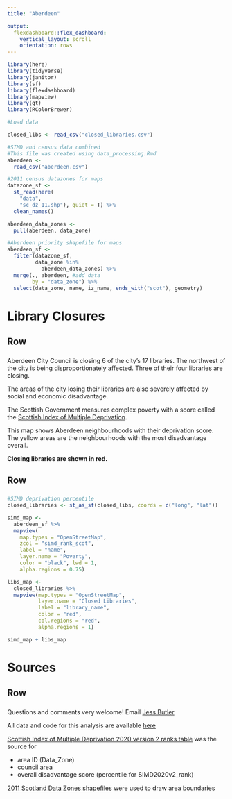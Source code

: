 ```yaml
---
title: "Aberdeen"

output:
  flexdashboard::flex_dashboard:
    vertical_layout: scroll 
    orientation: rows
---
```


```r
library(here)
library(tidyverse)
library(janitor)
library(sf)
library(flexdashboard)
library(mapview)
library(gt)
library(RColorBrewer)
```

```r
#Load data

closed_libs <- read_csv("closed_libraries.csv")

#SIMD and census data combined
#This file was created using data_processing.Rmd
aberdeen <-
  read_csv("aberdeen.csv")

#2011 census datazones for maps
datazone_sf <- 
  st_read(here(
    "data", 
    "sc_dz_11.shp"), quiet = T) %>%
  clean_names()

aberdeen_data_zones <-
  pull(aberdeen, data_zone)

#Aberdeen priority shapefile for maps
aberdeen_sf <- 
  filter(datazone_sf, 
         data_zone %in%
           aberdeen_data_zones) %>%
  merge(., aberdeen, #add data
        by = "data_zone") %>%
  select(data_zone, name, iz_name, ends_with("scot"), geometry) 
```

Library Closures
==============================================

Row
----------------------------------------------

### 

Aberdeen City Council is closing 6 of the city's 17 libraries. The northwest of the city is being disproportionately affected. Three of their four libraries are closing.

The areas of the city losing their libraries are also severely affected by social and economic disadvantage.

The Scottish Government measures complex poverty with a score called the [Scottish Index of Multiple Deprivation](https://www.gov.scot/collections/scottish-index-of-multiple-deprivation-2020/). 

This map shows Aberdeen neighbourhoods with their deprivation score. The yellow areas are the neighbourhoods with the most disadvantage overall. 

**Closing libraries are shown in red.**  

Row
----------------------------------------------

### 

```r
#SIMD deprivation percentile
closed_libraries <- st_as_sf(closed_libs, coords = c("long", "lat"))

simd_map <- 
  aberdeen_sf %>%
  mapview(
    map.types = "OpenStreetMap",
    zcol = "simd_rank_scot",
    label = "name",
    layer.name = "Poverty",
    color = "black", lwd = 1, 
    alpha.regions = 0.75)

libs_map <- 
  closed_libraries %>%
  mapview(map.types = "OpenStreetMap",
          layer.name = "Closed Libraries",
          label = "library_name",
          color = "red",
          col.regions = "red",
          alpha.regions = 1)

simd_map + libs_map
```



Sources
==============================================

Row
----------------------------------------------
### 
Questions and comments very welcome! Email [Jess Butler](jessicabutler@abdn.ac.uk)  
  
All data and code for this analysis are available [here](https://github.com/JessButler/aberdeen_libraries)  

[Scottish Index of Multiple Deprivation 2020 version 2 ranks table](https://www.gov.scot/publications/scottish-index-of-multiple-deprivation-2020v2-ranks/) was the source for  

- area ID (Data_Zone) 
- council area 
- overall disadvantage score (percentile for SIMD2020v2_rank)

[2011 Scotland Data Zones shapefiles](https://data.gov.uk/dataset/ab9f1f20-3b7f-4efa-9bd2-239acf63b540/data-zone-boundaries-2011) were used to draw area boundaries

